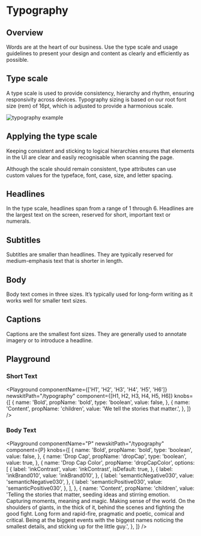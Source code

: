 

# Typography

## Overview

Words are at the heart of our business. Use the type scale and usage guidelines to present your design and content as clearly and efficiently as possible.

## Type scale

A type scale is used to provide consistency, hierarchy and rhythm, ensuring responsivity across devices. Typography sizing is based on our root font size (rem) of 16pt, which is adjusted to provide a harmonious scale.

<Image
  src="/static/examples/typography/typography.png"
  alt="typography example"
  aspectWidth="1388"
  aspectHeight="1600"
/>

## Applying the type scale

Keeping consistent and sticking to logical hierarchies ensures that elements in the UI are clear and easily recognisable when scanning the page.

Although the scale should remain consistent, type attributes can use custom values for the typeface, font, case, size, and letter spacing.

## Headlines

In the type scale, headlines span from a range of 1 through 6. Headlines are the largest text on the screen, reserved for short, important text or numerals.

## Subtitles

Subtitles are smaller than headlines. They are typically reserved for medium-emphasis text that is shorter in length.

## Body

Body text comes in three sizes. It’s typically used for long-form writing as it works well for smaller text sizes.

## Captions

Captions are the smallest font sizes. They are generally used to annotate imagery or to introduce a headline.

## Playground

### Short Text

<Playground
  componentName={['H1', 'H2', 'H3', 'H4', 'H5', 'H6']}
  newskitPath="/typography"
  component={[H1, H2, H3, H4, H5, H6]}
  knobs={[
    {
      name: 'Bold',
      propName: 'bold',
      type: 'boolean',
      value: false,
    },
    {
      name: 'Content',
      propName: 'children',
      value: 'We tell the stories that matter.',
    },
  ]}
/>

### Body Text

<Playground
  componentName="P"
  newskitPath="/typography"
  component={P}
  knobs={[
    {
      name: 'Bold',
      propName: 'bold',
      type: 'boolean',
      value: false,
    },
    {
      name: 'Drop Cap',
      propName: 'dropCap',
      type: 'boolean',
      value: true,
    },
    {
      name: 'Drop Cap Color',
      propName: 'dropCapColor',
      options: [
        {
          label: 'inkContrast',
          value: 'inkContrast',
          isDefault: true,
        },
        {
          label: 'inkBrand010',
          value: 'inkBrand010',
        },
        {
          label: 'semanticNegative030',
          value: 'semanticNegative030',
        },
        {
          label: 'semanticPositive030',
          value: 'semanticPositive030',
        },
      ],
    },
    {
      name: 'Content',
      propName: 'children',
      value:
        'Telling the stories that matter, seeding ideas and stirring emotion. Capturing moments, meaning and magic. Making sense of the world. On the shoulders of giants, in the thick of it, behind the scenes and fighting the good fight. Long form and rapid-fire, pragmatic and poetic, comical and critical. Being at the biggest events with the biggest names noticing the smallest details, and sticking up for the little guy.',
    },
  ]}
/>
